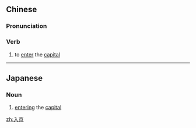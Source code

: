 ==Chinese==
{{zh-forms}}

===Pronunciation===
{{zh-pron
|m=rùjīng
|c=jap6 ging1
|cat=v
}}

===Verb===
{{zh-verb}}

# {{lb|zh|literary}} to [[enter]] the [[capital]]

----

==Japanese==
{{ja-kanjitab|にゅう|きょう|yomi=o}}

===Noun===
{{ja-noun|にゅうきょう}}

# [[enter]]ing the [[capital]]

[[zh:入京]]